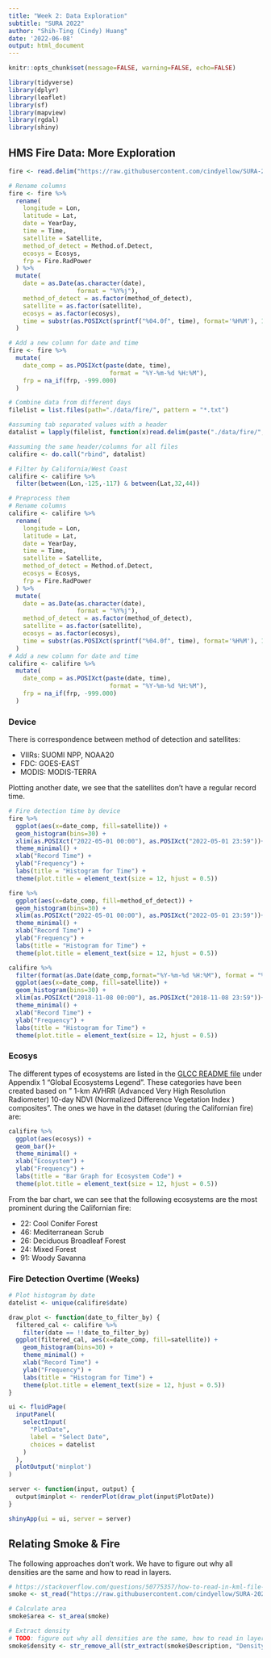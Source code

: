 ```yaml
---
title: "Week 2: Data Exploration"
subtitle: "SURA 2022"
author: "Shih-Ting (Cindy) Huang"
date: '2022-06-08'
output: html_document
---
```


```r
knitr::opts_chunk$set(message=FALSE, warning=FALSE, echo=FALSE)

library(tidyverse)
library(dplyr)
library(leaflet)
library(sf)
library(mapview)
library(rgdal)
library(shiny)
```

## HMS Fire Data: More Exploration

```r
fire <- read.delim("https://raw.githubusercontent.com/cindyellow/SURA-2022/main/data/fire/hms20220501.txt", sep=",", strip.white=TRUE)
```

```r
# Rename columns
fire <- fire %>%
  rename(
    longitude = Lon,
    latitude = Lat,
    date = YearDay,
    time = Time, 
    satellite = Satellite,
    method_of_detect = Method.of.Detect,
    ecosys = Ecosys,
    frp = Fire.RadPower
  ) %>%
  mutate(
    date = as.Date(as.character(date),          
                   format = "%Y%j"),
    method_of_detect = as.factor(method_of_detect),
    satellite = as.factor(satellite),
    ecosys = as.factor(ecosys),
    time = substr(as.POSIXct(sprintf("%04.0f", time), format='%H%M'), 12, 16)
  )
```

```r
# Add a new column for date and time
fire <- fire %>%
  mutate(
    date_comp = as.POSIXct(paste(date, time), 
                            format = "%Y-%m-%d %H:%M"),
    frp = na_if(frp, -999.000)
  )
```

```r
# Combine data from different days
filelist = list.files(path="./data/fire/", pattern = "*.txt")

#assuming tab separated values with a header    
datalist = lapply(filelist, function(x)read.delim(paste("./data/fire/",x,sep=""), sep=",", strip.white=TRUE))

#assuming the same header/columns for all files
califire <- do.call("rbind", datalist) 

# Filter by California/West Coast
califire <- califire %>%
  filter(between(Lon,-125,-117) & between(Lat,32,44))

# Preprocess them
# Rename columns
califire <- califire %>%
  rename(
    longitude = Lon,
    latitude = Lat,
    date = YearDay,
    time = Time, 
    satellite = Satellite,
    method_of_detect = Method.of.Detect,
    ecosys = Ecosys,
    frp = Fire.RadPower
  ) %>%
  mutate(
    date = as.Date(as.character(date),          
                   format = "%Y%j"),
    method_of_detect = as.factor(method_of_detect),
    satellite = as.factor(satellite),
    ecosys = as.factor(ecosys),
    time = substr(as.POSIXct(sprintf("%04.0f", time), format='%H%M'), 12, 16)
  )
# Add a new column for date and time
califire <- califire %>%
  mutate(
    date_comp = as.POSIXct(paste(date, time), 
                            format = "%Y-%m-%d %H:%M"),
    frp = na_if(frp, -999.000)
  )
```

### Device 
There is correspondence between method of detection and satellites:

- VIIRs: SUOMI NPP, NOAA20
- FDC: GOES-EAST
- MODIS: MODIS-TERRA

Plotting another date, we see that the satellites don't have a regular record time. 

```r
# Fire detection time by device
fire %>%
  ggplot(aes(x=date_comp, fill=satellite)) +
  geom_histogram(bins=30) +
  xlim(as.POSIXct("2022-05-01 00:00"), as.POSIXct("2022-05-01 23:59"))+
  theme_minimal() +
  xlab("Record Time") + 
  ylab("Frequency") +
  labs(title = "Histogram for Time") +
  theme(plot.title = element_text(size = 12, hjust = 0.5))

fire %>%
  ggplot(aes(x=date_comp, fill=method_of_detect)) +
  geom_histogram(bins=30) +
  xlim(as.POSIXct("2022-05-01 00:00"), as.POSIXct("2022-05-01 23:59"))+
  theme_minimal() +
  xlab("Record Time") + 
  ylab("Frequency") +
  labs(title = "Histogram for Time") +
  theme(plot.title = element_text(size = 12, hjust = 0.5))
```
```r
califire %>%
  filter(format(as.Date(date_comp,format="%Y-%m-%d %H:%M"), format = "%d") == "08") %>%
  ggplot(aes(x=date_comp, fill=satellite)) +
  geom_histogram(bins=30) +
  xlim(as.POSIXct("2018-11-08 00:00"), as.POSIXct("2018-11-08 23:59"))+
  theme_minimal() +
  xlab("Record Time") + 
  ylab("Frequency") +
  labs(title = "Histogram for Time") +
  theme(plot.title = element_text(size = 12, hjust = 0.5))

```

### Ecosys

The different types of ecosystems are listed in the [GLCC README file](https://www.usgs.gov/media/files/global-land-cover-characteristics-data-base-readme-version2) under Appendix 1 "Global Ecosystems Legend". These categories have been created based on " 1-km AVHRR (Advanced Very High Resolution Radiometer) 10-day NDVI (Normalized Difference Vegetation Index ) composites". The ones we have in the dataset (during the Californian fire) are:

```r
califire %>%
  ggplot(aes(ecosys)) +
  geom_bar()+
  theme_minimal() +
  xlab("Ecosystem") + 
  ylab("Frequency") +
  labs(title = "Bar Graph for Ecosystem Code") +
  theme(plot.title = element_text(size = 12, hjust = 0.5))
```

From the bar chart, we can see that the following ecosystems are the most prominent during the Californian fire:

- 22: Cool Conifer Forest 
- 46: Mediterranean Scrub 
- 26: Deciduous Broadleaf Forest 
- 24: Mixed Forest 
- 91: Woody Savanna

### Fire Detection Overtime (Weeks)

```r
# Plot histogram by date
datelist <- unique(califire$date)

draw_plot <- function(date_to_filter_by) {
  filtered_cal <- califire %>%
    filter(date == !!date_to_filter_by)
  ggplot(filtered_cal, aes(x=date_comp, fill=satellite)) +
    geom_histogram(bins=30) +
    theme_minimal() +
    xlab("Record Time") + 
    ylab("Frequency") +
    labs(title = "Histogram for Time") +
    theme(plot.title = element_text(size = 12, hjust = 0.5))
}

ui <- fluidPage(
  inputPanel(
    selectInput(
      "PlotDate",
      label = "Select Date",
      choices = datelist
    )
  ),
  plotOutput('minplot')
)

server <- function(input, output) {
  output$minplot <- renderPlot(draw_plot(input$PlotDate))
}

shinyApp(ui = ui, server = server)
```


## Relating Smoke & Fire

The following approaches don't work. We have to figure out why all densities are the same and how to read in layers. 

```r
# https://stackoverflow.com/questions/50775357/how-to-read-in-kml-file-properly-in-r-or-separate-out-lumped-variables-into-col
smoke <- st_read("https://raw.githubusercontent.com/cindyellow/SURA-2022/main/data/smoke/smoke20220501.kml", layer="Folder")
```

```r
# Calculate area
smoke$area <- st_area(smoke)

# Extract density
# TODO: figure out why all densities are the same, how to read in layers
smoke$density <- str_remove_all(str_extract(smoke$Description, "Density: [0-9]"),"[a-zA-Z]+: ")
```






